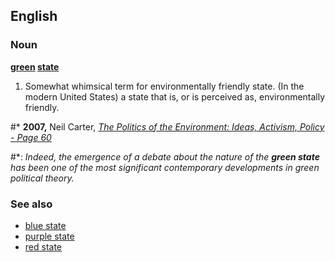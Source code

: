 ==English==

===Noun===
'''[[green]] [[state]]'''

# {{US}} {{idiom}} Somewhat whimsical term for environmentally friendly state. (In the modern United States) a state that is, or is perceived as, environmentally friendly.

#* '''2007,''' Neil Carter, ''[http://books.google.com/books?id=2VSAvQgyp_sC&pg=PA60&dq=%22green+state%22+-bowling&as_brr=0&sig=lHJsLALCVA0yKZXBMM4Xc7Nx1Wg  The Politics of the Environment: Ideas, Activism, Policy - Page 60]''
#*: ''Indeed, the emergence of a debate about the nature of the '''green state''' has been one of the most significant contemporary developments in green political theory.''

===See also===
*[[blue state]]
*[[purple state]]
*[[red state]]